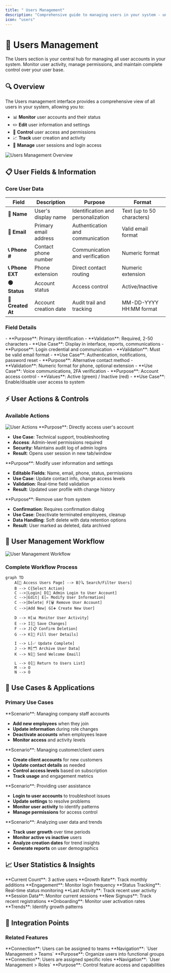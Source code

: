 ```yaml
---
title: " Users Management"
description: "Comprehensive guide to managing users in your system - understand workflows, features, and capabilities"
icon: "users"
---
```


# 👥 Users Management

<Info>
The Users section is your central hub for managing all user accounts in your system. Monitor user activity, manage permissions, and maintain complete control over your user base.
</Info>

## 🔍 Overview

The Users management interface provides a comprehensive view of all users in your system, allowing you to:

- 📊 **Monitor** user accounts and their status
- ✏️ **Edit** user information and settings
- 🔐 **Control** user access and permissions
- 📈 **Track** user creation and activity
- 🔄 **Manage** user sessions and login access

<img src="/images/user-management/users-overview.png" alt="Users Management Overview" />

## 📋 User Fields & Information

### Core User Data

| Field | Description | Purpose | Format |
|-------|-------------|---------|---------|
| **👤 Name** | User's display name | Identification and personalization | Text (up to 50 characters) |
| **📧 Email** | Primary email address | Authentication and communication | Valid email format |
| **📞 Phone #** | Contact phone number | Communication and verification | Numeric format |
| **📞 Phone EXT** | Phone extension | Direct contact routing | Numeric extension |
| **🟢 Status** | Account status | Access control | Active/Inactive |
| **📅 Created At** | Account creation date | Audit trail and tracking | MM-DD-YYYY HH:MM format |

### Field Details

<CardGroup cols={2}>
<Card title="👤 Name Field" icon="user">
- **Purpose**: Primary identification
- **Validation**: Required, 2-50 characters
- **Use Case**: Display in interface, reports, communications
</Card>

<Card title="📧 Email Field" icon="envelope">
- **Purpose**: Login credential and communication
- **Validation**: Must be valid email format
- **Use Case**: Authentication, notifications, password reset
</Card>

<Card title="📞 Phone Fields" icon="phone">
- **Purpose**: Alternative contact method
- **Validation**: Numeric format for phone, optional extension
- **Use Case**: Voice communications, 2FA verification
</Card>

<Card title="🟢 Status Field" icon="toggle-on">
- **Purpose**: Account access control
- **Values**: Active (green) / Inactive (red)
- **Use Case**: Enable/disable user access to system
</Card>
</CardGroup>

## ⚡ User Actions & Controls

### Available Actions

<img src="/images/user-management/users-actions.png" alt="User Actions" />

<Steps>
<Step title="🔐 Login Action">
**Purpose**: Directly access user's account

- **Use Case**: Technical support, troubleshooting
- **Access**: Admin-level permissions required
- **Security**: Maintains audit log of admin logins
- **Result**: Opens user session in new tab/window
</Step>

<Step title="✏️ Edit Action">
**Purpose**: Modify user information and settings

- **Editable Fields**: Name, email, phone, status, permissions
- **Use Case**: Update contact info, change access levels
- **Validation**: Real-time field validation
- **Result**: Updated user profile with change history
</Step>

<Step title="🗑️ Delete Action">
**Purpose**: Remove user from system

- **Confirmation**: Requires confirmation dialog
- **Use Case**: Deactivate terminated employees, cleanup
- **Data Handling**: Soft delete with data retention options
- **Result**: User marked as deleted, data archived
</Step>
</Steps>

## 🔄 User Management Workflow

<img src="/images/user-management/workflow-user.png" alt="User Management Workflow" />

### Complete Workflow Process

```mermaid
graph TD
    A[👥 Access Users Page] --> B[🔍 Search/Filter Users]
    B --> C{Select Action}
    C -->|Login| D[🔐 Admin Login to User Account]
    C -->|Edit| E[✏️ Modify User Information]
    C -->|Delete| F[🗑️ Remove User Account]
    C -->|Add New| G[➕ Create New User]
    
    D --> H[📊 Monitor User Activity]
    E --> I[💾 Save Changes]
    F --> J[📋 Confirm Deletion]
    G --> K[📝 Fill User Details]
    
    I --> L[✅ Update Complete]
    J --> M[🗂️ Archive User Data]
    K --> N[📧 Send Welcome Email]
    
    L --> O[🔄 Return to Users List]
    M --> O
    N --> O
```

## 🎯 Use Cases & Applications

### Primary Use Cases

<CardGroup cols={2}>
<Card title="👔 Employee Management" icon="building">
**Scenario**: Managing company staff accounts

- **Add new employees** when they join
- **Update information** during role changes  
- **Deactivate accounts** when employees leave
- **Monitor access** and activity levels
</Card>

<Card title="🤝 Client Account Management" icon="handshake">
**Scenario**: Managing customer/client users

- **Create client accounts** for new customers
- **Update contact details** as needed
- **Control access levels** based on subscription
- **Track usage** and engagement metrics
</Card>

<Card title="🛠️ Technical Support" icon="wrench">
**Scenario**: Providing user assistance

- **Login to user accounts** to troubleshoot issues
- **Update settings** to resolve problems
- **Monitor user activity** to identify patterns
- **Manage permissions** for access control
</Card>

<Card title="📊 User Analytics" icon="chart-line">
**Scenario**: Analyzing user data and trends

- **Track user growth** over time periods
- **Monitor active vs inactive** users
- **Analyze creation dates** for trend insights
- **Generate reports** on user demographics
</Card>
</CardGroup>


## 📈 User Statistics & Insights

<CardGroup cols={3}>
<Card title="📊 Total Users" icon="users">
**Current Count**: 3 active users
**Growth Rate**: Track monthly additions
**Engagement**: Monitor login frequency
</Card>

<Card title="🟢 Active Users" icon="user-check">
**Status Tracking**: Real-time status monitoring
**Last Activity**: Track recent user activity
**Session Data**: Monitor current sessions
</Card>

<Card title="📅 Recent Additions" icon="user-plus">
**New Signups**: Track recent registrations
**Onboarding**: Monitor user activation rates
**Trends**: Identify growth patterns
</Card>
</CardGroup>



## 🔗 Integration Points

### Related Features

<CardGroup cols={2}>
<Card title="👥 Teams Management" icon="users">
**Connection**: Users can be assigned to teams
**Navigation**: `User Management > Teams`
**Purpose**: Organize users into functional groups
</Card>

<Card title="🎭 Roles & Permissions" icon="shield">
**Connection**: Users are assigned specific roles
**Navigation**: `User Management > Roles`
**Purpose**: Control feature access and capabilities
</Card>
</CardGroup>
 